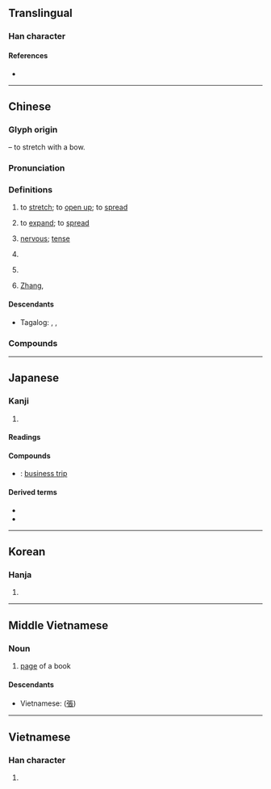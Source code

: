 {{also|张}}
{{character info/new}}
==Translingual==

===Han character===
{{Han char|rn=57|rad=弓|as=08|sn=11|four=11232|canj=NSMV|ids=⿰弓長}}

====References====
* {{Han ref|kx=0359.190|dkj=09812|dj=0675.330|hdz=20997.050|uh=5F35|ud=24373|bh=B169|bd=45417}}

----

==Chinese==
{{zh-forms|s=张}}
{{zh-wp|zh:張姓}}

===Glyph origin===
{{Han etym}}
{{Han compound|弓|長|t1=bow|c1=s|c2=p|ls=psc}} – to stretch with a bow.

===Pronunciation===
{{zh-pron
|m=zhāng
|m-s=zang1
|c=zoeng1
|h=pfs=chông
|md=diŏng
|mn=qz,tw,xm:tiuⁿ/zz,tn:tioⁿ/pn:tiauⁿ/qz,tw,xm:tiong/zz:tiang
|mn_note=tiuⁿ/tioⁿ - colloquial; tiong/tiang - literary
|w=1tsan
|mc=y
|oc=y
|cat=v,a,cls,pn
}}

===Definitions===
{{zh-hanzi}}

# to [[stretch]]; to [[open up]]; to [[spread]]
#: {{zh-x|張開|to open up, to spread}}
#: {{zh-x|張口|to gape, to yawn}}
# to [[expand]]; to [[spread]]
#: {{zh-x|擴張|to expand, expansion}}
#: {{zh-x|聲張|to make public, to disclose}}
# [[nervous]]; [[tense]]
#: {{zh-x|緊張|nervous}}
#: {{zh-x|張力|tension}}
# {{zh-classifier|things with a [[flat]] [[surface]]|t=[[sheet]]}}
#: {{zh-x|一 張 地圖|a map}}
#: {{zh-x|一 張 桌子|a table}}
#: {{zh-x|幾 張 凳|several chairs|C}}
#: {{zh-x|兩 張 紙|two sheets of paper|C}}
# {{zh-classifier|[[vote]]s}}
# {{surname|lang=zh}} [[Zhang]], {{non-gloss definition|listed #24 of the ''{{w|Baijiaxing}}}}

====Descendants====
* Tagalog: {{l|tl|Chang}}, {{l|tl|Tiu}}, {{l|tl|Tiong}}

===Compounds===
{{zh-der|外弛內張|兩張皮|張家口|張良借箸|囂張|張果老|張羅殆盡|伸張|一弛一張|張羅彀弓|五角六張|張力|張王李趙|彭張|子張|張大其事|周程張朱|張載|做張做智|七張八嘴|失張失志|張口結舌|呼張喚李|張本|張致|張志|分張|張三丰|做張做致|主張|張嘴|慌慌張張|慌張|張潮|急張拘諸|失張倒怪|怒張|伸張正義|張舌騙口|乖張|大張聲勢|七嘴八張|張飲|張飛穿針|張顛|張良擇留|張羅|張繼|張綱埋輪|張眉弩眼|張目|張皇失措|張皇|張牙舞爪|張燈結彩|張燈掛彩|張榜|張望|張敞畫眉|張揚|張掛|張弛|張弓簇箭|張弓挾矢|張弓拔刃|張大其詞|張堪折轅|張口|張千|張冠李戴|張仙|張三李四|弩張劍拔|恢張|弛張|慢張|一張一弛|張猛龍碑|慌張勢煞|張天師|小全張|慌裡慌張|大張其詞|慌張慌智|助我張目|失張失智|失張冒勢|張三影|大張旗鼓|大全張|張貼|張儀舌|張脈|大張撻伐|哆張|單張匯票|劍拔弩張|張開|張大|僨張|張燈結綵|供張|張遷碑|張老師|張狂|做張做勢|侜張|喬主張|不事張揚|打張驚兒|熟魏生張|眼張失落|畫眉張敞|更張|沒張智|生張熟魏|海底擴張|眼張失道|改弦易張|擅作主張|滿張羅|樣張|打張雞兒|狐假鴟張|明目張膽|東張西望|氣燄高張|敷張揚厲|改弦更張|矜張|火傘高張|搭弩張弓|矜張顯著|皮張|番張跟斗|泥人張|拍張|片口張舌|改張易調|歙張|擴張戰果|榜張|沒張沒致|沒張倒置|氣焰囂張|掞張|有張沒智|比張比李|擴張|設張舉措|舒張壓|解弦更張|賁張|血脈賁張|虛張聲勢|蹶張|譸張|紙半張|顛張醉素|艾如張|舒張|舞爪張牙|金張|籠貫箱張|鋪張浪費|緊張不安|雄張|緊張病|誇張|緊張|綱舉目張|緊張理論|范張雞黍|鴟張|騙口張舌|紙張|誇張其辭|驚張|表面張力|靜脈曲張|開張|緊張大師|邊張子|聲張|門可張羅|開張大吉|鋪排張揚|重張|自作主張|輈張|關張|鋪張揚厲|誇張法|譸張為幻|輈張跋扈|虛張|鋪張|設席張筵}}

{{zh-cat|Beginning}}

----

==Japanese==

===Kanji===
{{ja-kanji|grade=5|rs=弓08}}

# {{defn|lang=ja|sort=弓08}}

====Readings====
{{ja-readings
|goon=ちょう
|kanon=ちょう
|kun=は-る, は-り
}}

====Compounds====
* {{ja-r|出張|しゅっちょう}}: [[business trip]]

====Derived terms====
* {{ja-r|頑張る|がんばる}}
* {{ja-r|頑張って|がんばって}}

----

==Korean==

===Hanja===
{{ko-hanja|hangeul=[[장]]|eumhun=|rv=jang|mr=chang|y=cang}}

# {{defn|lang=ko|sort=弓08}}

----

==Middle Vietnamese==

===Noun===
{{head|mkh-mvi|noun|tr=blang}}

# [[page]] of a book

====Descendants====
* Vietnamese: {{l|vi|trang}} ([[張]])

----

==Vietnamese==

===Han character===
{{vi-hantu|[[trương]], [[trang]], [[chanh]], [[choang]], [[chương]], [[giương]], [[chăng]], [[chướng]], [[dăng]]|rs=弓08}}

# {{defn|lang=vi|sort=弓08}}